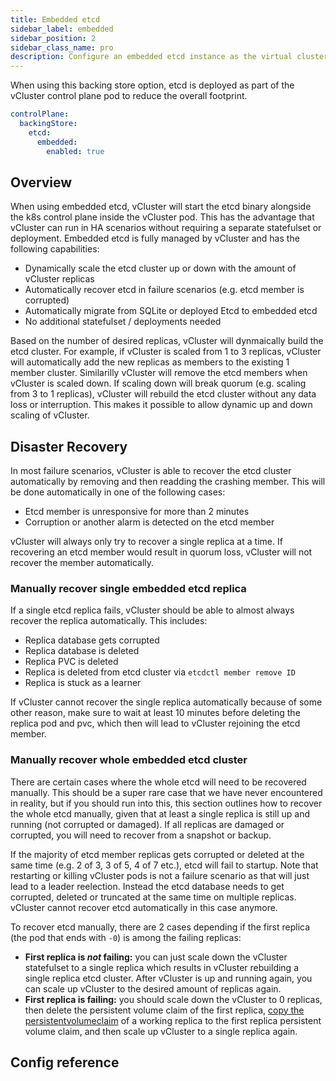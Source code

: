 ```yaml
---
title: Embedded etcd
sidebar_label: embedded
sidebar_position: 2
sidebar_class_name: pro
description: Configure an embedded etcd instance as the virtual cluster's backing store.
---
```



<ProAdmonition/>

When using this backing store option, etcd is deployed as part of the vCluster control plane pod to reduce the overall footprint.

<BackingStoreMigration/>

```yaml
controlPlane:
  backingStore:
    etcd:
      embedded:
        enabled: true
```

## Overview

When using embedded etcd, vCluster will start the etcd binary alongside the k8s control plane inside the vCluster pod. This has the advantage that vCluster can run in HA scenarios without requiring a separate statefulset or deployment. Embedded etcd is fully managed by vCluster and has the following capabilities:
* Dynamically scale the etcd cluster up or down with the amount of vCluster replicas
* Automatically recover etcd in failure scenarios (e.g. etcd member is corrupted)
* Automatically migrate from SQLite or deployed Etcd to embedded etcd
* No additional statefulset / deployments needed

Based on the number of desired replicas, vCluster will dynmaically build the etcd cluster. For example, if vCluster is scaled from 1 to 3 replicas, vCluster will automatically add the new replicas as members to the existing 1 member cluster. Similarilly vCluster will remove the etcd members when vCluster is scaled down. If scaling down will break quorum (e.g. scaling from 3 to 1 replicas), vCluster will rebuild the etcd cluster without any data loss or interruption. This makes it possible to allow dynamic up and down scaling of vCluster.

## Disaster Recovery

In most failure scenarios, vCluster is able to recover the etcd cluster automatically by removing and then readding the crashing member. This will be done automatically in one of the following cases:
* Etcd member is unresponsive for more than 2 minutes
* Corruption or another alarm is detected on the etcd member

vCluster will always only try to recover a single replica at a time. If recovering an etcd member would result in quorum loss, vCluster will not recover the member automatically.

### Manually recover single embedded etcd replica

If a single etcd replica fails, vCluster should be able to almost always recover the replica automatically. This includes:
* Replica database gets corrupted
* Replica database is deleted
* Replica PVC is deleted
* Replica is deleted from etcd cluster via `etcdctl member remove ID`
* Replica is stuck as a learner

If vCluster cannot recover the single replica automatically because of some other reason, make sure to wait at least 10 minutes before deleting the replica pod and pvc, which then will lead to vCluster rejoining the etcd member.

### Manually recover whole embedded etcd cluster

There are certain cases where the whole etcd  will need to be recovered manually. This should be a super rare case that we have never encountered in reality, but if you should run into this, this section outlines how to recover the whole etcd manually, given that at least a single replica is still up and running (not corrupted or damaged). If all replicas are damaged or corrupted, you will need to recover from a snapshot or backup.

If the majority of etcd member replicas gets corrupted or deleted at the same time (e.g. 2 of 3, 3 of 5, 4 of 7 etc.), etcd will fail to startup. Note that restarting or killing vCluster pods is not a failure scenario as that will just lead to a leader reelection. Instead the etcd database needs to get corrupted, deleted or truncated at the same time on multiple replicas. vCluster cannot recover etcd automatically in this case anymore.

To recover etcd manually, there are 2 cases depending if the first replica (the pod that ends with `-0`) is among the failing replicas:
* **First replica is *not* failing:** you can just scale down the vCluster statefulset to a single replica which results in vCluster rebuilding a single replica etcd cluster. After vCluster is up and running again, you can scale up vCluster to the desired amount of replicas again.
* **First replica is failing:** you should scale down the vCluster to 0 replicas, then delete the persistent volume claim of the first replica, [copy the persistentvolumeclaim](https://kubernetes.io/docs/concepts/storage/persistent-volumes/#volume-cloning) of a working replica to the first replica persistent volume claim, and then scale up vCluster to a single replica again.

## Config reference

<ConfigReference/>
